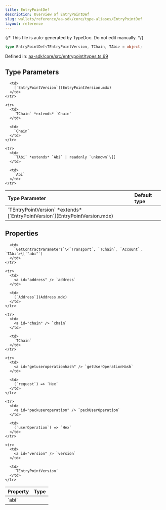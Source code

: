 ```yaml
---
title: EntryPointDef
description: Overview of EntryPointDef
slug: wallets/reference/aa-sdk/core/type-aliases/EntryPointDef
layout: reference
---
```


{/* This file is auto-generated by TypeDoc. Do not edit manually. */}

```ts
type EntryPointDef<TEntryPointVersion, TChain, TAbi> = object;
```

Defined in: [aa-sdk/core/src/entrypoint/types.ts:69](https://github.com/alchemyplatform/aa-sdk/blob/17aad1f572375d42a06c7e3238078a88a435d459/aa-sdk/core/src/entrypoint/types.ts#L69)

## Type Parameters

<table>
  <thead>
    <tr>
      <th align="left">Type Parameter</th>
      <th align="left">Default type</th>
    </tr>
  </thead>

  <tbody>
    <tr>
      <td>
        `TEntryPointVersion` *extends* [`EntryPointVersion`](EntryPointVersion.mdx)
      </td>

      <td>
        [`EntryPointVersion`](EntryPointVersion.mdx)
      </td>
    </tr>

    <tr>
      <td>
        `TChain` *extends* `Chain`
      </td>

      <td>
        `Chain`
      </td>
    </tr>

    <tr>
      <td>
        `TAbi` *extends* `Abi` | readonly `unknown`\[]
      </td>

      <td>
        `Abi`
      </td>
    </tr>

  </tbody>
</table>

## Properties

<table>
  <thead>
    <tr>
      <th align="left">Property</th>
      <th align="left">Type</th>
    </tr>
  </thead>

  <tbody>
    <tr>
      <td>
        <a id="abi" /> `abi`
      </td>

      <td>
        `GetContractParameters`\<`Transport`, `TChain`, `Account`, `TAbi`>\[`"abi"`]
      </td>
    </tr>

    <tr>
      <td>
        <a id="address" /> `address`
      </td>

      <td>
        [`Address`](Address.mdx)
      </td>
    </tr>

    <tr>
      <td>
        <a id="chain" /> `chain`
      </td>

      <td>
        `TChain`
      </td>
    </tr>

    <tr>
      <td>
        <a id="getuseroperationhash" /> `getUserOperationHash`
      </td>

      <td>
        (`request`) => `Hex`
      </td>
    </tr>

    <tr>
      <td>
        <a id="packuseroperation" /> `packUserOperation`
      </td>

      <td>
        (`userOperation`) => `Hex`
      </td>
    </tr>

    <tr>
      <td>
        <a id="version" /> `version`
      </td>

      <td>
        `TEntryPointVersion`
      </td>
    </tr>

  </tbody>
</table>
